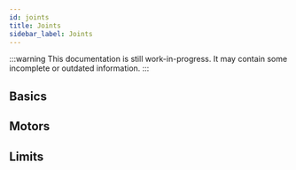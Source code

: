 ```yaml
---
id: joints
title: Joints
sidebar_label: Joints
---
```





:::warning
This documentation is still work-in-progress. It may contain some incomplete or
outdated information.
:::

## Basics
## Motors
## Limits